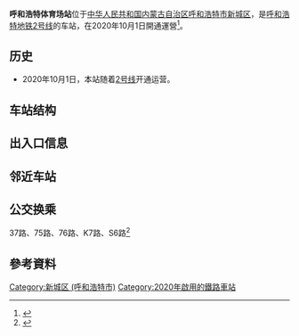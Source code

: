 {{Pathnav|呼和浩特地铁|呼和浩特地铁2号线|frame=1}}
{{Infobox station
| name = 呼和浩特体育场站
| mlanguage = {{MongolUnicode|ᠬᠥᠬᠡᠬᠣᠲᠠ ᠶᠢᠨ ᠲᠠᠮᠢᠷ ᠤᠨ ᠲᠠᠯᠠᠪᠠᠢ|style=text-align:left; height:60px|child=yes}}
| eng_name = Hohhot Stadium
| former = 
| symbol_location = 
| symbol = 
| type = 
| image = File:Hohhot Stadium Station.jpg
| alt = 
| caption = 
| address = [[中华人民共和国|中华人民共和国]][[内蒙古自治区|内蒙古自治区]][[呼和浩特市|呼和浩特市]][[新城区_(呼和浩特市)|新城区]]
| coordinates = 
| owned = 
| operator = 
| line = 
| distance = 
| platform = 
| PlatformType = 地下
| tracks = 
| train_operators = 
| connections = 
| structure = 
| Interchange = 
| disabled = 
| exits = 
| code = 
| zone = 
| website = 
| opened = {{Start date|2020|10|01|df=y}}
| closed = <!-- {{End date|YYYY|MM|DD|df=y}} -->
| passengers = 
| pass_year = 
| pass_rank = 
| services = 
| other_services = 
| first = '''呼和浩特地铁2号线'''<br />往[[阿尔山路站|阿尔山路站]]方向：06:20<br />往[[塔利东路站|塔利东路站]]方向：06:28|
| last = '''呼和浩特地铁2号线'''<br />往[[阿尔山路站|阿尔山路站]]方向：22:24<br />往[[塔利东路站|塔利东路站]]方向：22:36|
| Linename1 = [[呼和浩特地铁2号线|呼和浩特地铁2号线]]
| start1 = [[塔利东路站|塔利东路]]
| pre1 = [[内蒙古体育馆站|内蒙古体育馆站]]
| next1 = [[公主府站|公主府站]]
| end1 = [[阿尔山路站|阿尔山路]]
}}

'''呼和浩特体育场站'''位于[[中华人民共和国|中华人民共和国]][[内蒙古自治区|内蒙古自治区]][[呼和浩特市|呼和浩特市]][[新城区_(呼和浩特市)|新城区]]，是[[呼和浩特地铁|呼和浩特地铁]][[呼和浩特地铁2号线|2号线]]的车站，在2020年10月1日開通運營<ref>{{Cite web|title=呼和浩特地铁2号线开通运营  首府城市轨道交通走进换乘时代_正北方网|url=http://www.northnews.cn/2020/1009/1913680.html|accessdate=2020-11-22|work=www.northnews.cn|archive-date=2020-11-29|archive-url=https://web.archive.org/web/20201129145355/http://www.northnews.cn/2020/1009/1913680.html|dead-url=no}}</ref>。

==历史==
* 2020年10月1日，本站随着[[呼和浩特地铁2号线|2号线]]开通运营。

==车站结构==
{{Empty section}}

==出入口信息==
{{Empty section}}

==邻近车站==
{{Empty section}}

==公交换乘==
37路、75路、76路、K7路、S6路<ref>{{Cite web|title=呼和浩特地铁|url=http://www.hhhtmetro.com/site/bus_route|accessdate=2020-11-23|work=www.hhhtmetro.com|archive-date=2020-11-30|archive-url=https://web.archive.org/web/20201130072623/http://www.hhhtmetro.com/site/bus_route|dead-url=no}}</ref>

==參考資料==
{{reflist}}

{{呼和浩特地铁2号线}}
{{呼和浩特地铁}}

[[Category:新城区_(呼和浩特市)|Category:新城区 (呼和浩特市)]]
[[Category:2020年啟用的鐵路車站|Category:2020年啟用的鐵路車站]]